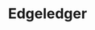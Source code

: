 ---
title: "Edgeledger"
date:
image: ./project-images/edgeledger.png
tools: ['Typescript', 'HTML', 'CSS']
positives:
- "positive one"
- "positive two"
negatives:
- "negative one"
- "negative two"
description: ""
notes:
- "note one"
- "note two"
demoUrl: /project-sites/edgeledger-website/index.html
---